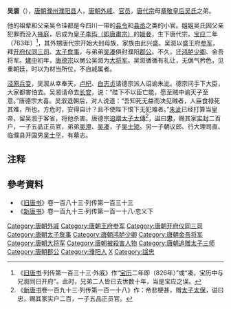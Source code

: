'''吴溆'''（{{bd|8世纪|713年至730年间|783年||}}），[[唐朝|唐朝]][[濮州|濮州]][[濮阳县_(汉朝)|濮阳县]]人，[[唐朝|唐朝]][[外戚|外戚]]、[[官员|官员]]，[[唐代宗|唐代宗]]母[[章敬皇后_(唐肅宗)|章敬皇后吴氏]]之弟。

他的祖辈和父亲吴令珪都是今四川一带的[[县令|县令]]和[[县丞|县丞]]之类的小官。姐姐吴氏因父亲犯罪而没入[[掖庭宫|掖庭]]，后成为[[皇子|皇子]][[唐肅宗|李玙（即唐肅宗）]]的[[姬妾|姬妾]]，生下唐代宗。[[宝应_(年号)|宝应]]二年（763年）<ref>《[[旧唐书|旧唐书]]·列传第一百三十三·外戚》作“[[寶曆_(唐朝)|宝历]]二年即（826年）”或“凑，宝历中与兄溆同日开府”。此时，兄弟二人皆已去世数十年，当是宝应之误。</ref>，其外甥唐代宗开始大封母族，家族由此兴盛。吴溆以盛王府[[参军|参军]]，拜[[开府仪同三司|开府仪同三司]]、[[太子詹事|太子詹事]]，与弟弟[[吴凑|吴凑]]俱封濮阳[[郡公|郡公]]。不久，迁[[鸿胪寺|鸿胪]][[少卿|少卿]]、金吾将军。[[建中_(唐朝)|建中]]初年，[[唐德宗|唐德宗]]以舅公吴溆为[[大將軍_(中國)|大将军]]。吴溆循循有礼让，无倨气矜色，见重朝廷，时以为材当所位，不自戚属者。

[[泾原兵变|泾原兵变]]，吴溆从幸奉天，[[卢杞|卢杞]]、[[白志贞|白志贞]]请德宗派人诏谕朱泚。德宗问手下大臣，大家都害怕去。吴溆请命去[[长安|长安]]，说：“陛下不以臣亡能，愿至贼中谕天子至意。”唐德宗大喜。吴溆退朝后，对人说道：“吾知死无益而决见贼者，人臣食禄死其难，所也。方危时，安得自计？且不使陛下恨下无犯难者。”[[朱泚|朱泚]]已经打算当皇帝，留吴溆于客省，将他杀害。唐德宗[[追赠|追赠]][[太子太傅|太子太傅]]<ref>《[[新唐书|新唐书]]卷一百九十三·列传第一百一十八》作：帝悲梗甚，赠[[太子太保|太子太保]]，谥曰忠，赐其家实户二百，一子五品正员官。</ref>，[[谥|谥]]曰'''忠'''，赐其家[[实封|实封]]二百户，一子五品正员官，弟弟[[吴澄江|吴澄]]、[[吴凑|吴凑]]，子[[吴士矩|吴士矩]]。另一子朝议郎、行大理司直、临濮县开国男[[吴士平|吴士平]]，有墓志。

== 注释 ==

{{Reflist|2}}

== 參考資料 ==
* 《[[旧唐书|旧唐书]]》卷一百八十三·列传第一百三十三
* 《[[新唐书|新唐书]]》卷一百九十三·列传第一百一十八·忠义下

{{DEFAULTSORT:W}}
[[Category:唐朝外戚|Category:唐朝外戚]]
[[Category:唐朝王府参军|Category:唐朝王府参军]]
[[Category:唐朝开府仪同三司|Category:唐朝开府仪同三司]]
[[Category:唐朝太子詹事|Category:唐朝太子詹事]]
[[Category:唐朝鸿胪少卿|Category:唐朝鸿胪少卿]]
[[Category:唐朝金吾将军|Category:唐朝金吾将军]]
[[Category:唐朝大将军|Category:唐朝大将军]]
[[Category:唐朝被殺害人物|Category:唐朝被殺害人物]]
[[Category:唐朝追赠太子三师|Category:唐朝追赠太子三师]]
[[Category:唐朝郡公|Category:唐朝郡公]]
[[Category:濮阳人|Category:濮阳人]]
[[Category:吴姓|X]]
[[Category:諡忠|Category:諡忠]]